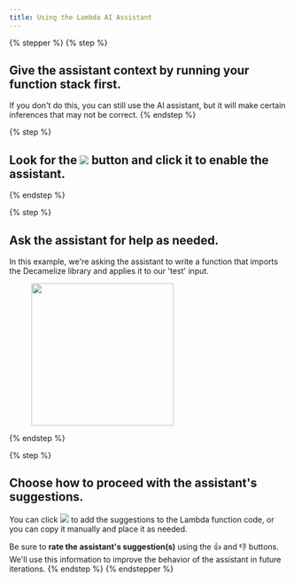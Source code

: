 ```yaml
---
title: Using the Lambda AI Assistant
---
```


{% stepper %}
{% step %}
## Give the assistant context by running your function stack first.

If you don't do this, you can still use the AI assistant, but it will make certain inferences that may not be correct.
{% endstep %}

{% step %}
## Look for the ![](<../assets/CleanShot 2025-02-24 at 10.43.11.png>) button and click it to enable the assistant.


{% endstep %}

{% step %}
## Ask the assistant for help as needed.

In this example, we're asking the assistant to write a function that imports the Decamelize library and applies it to our 'test' input.

<div align="left"><figure><img src="../assets/CleanShot 2025-02-24 at 10.45.23.png" alt="" width="257"><figcaption></figcaption></figure></div>
{% endstep %}

{% step %}
## Choose how to proceed with the assistant's suggestions.

You can click ![](<../assets/CleanShot 2025-02-24 at 10.46.22.png>) to add the suggestions to the Lambda function code, or you can copy it manually and place it as needed.

Be sure to **rate the assistant's suggestion(s)** using the :thumbsup: and :thumbsdown: buttons. We'll use this information to improve the behavior of the assistant in future iterations.
{% endstep %}
{% endstepper %}
